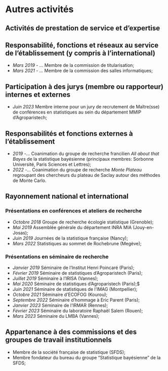# Autres activités

## Activités de prestation de service et d'expertise

## Responsabilité, fonctions et réseaux au service de l'établissement (y compris à l'international)

-   *Mars 2019 - ...* Membre de la commission de titularisation;
-   *Mars 2021 - ...* Membre de la commission des salles informatiques;

## Participation à des jurys (membre ou rapporteur) internes et externes

-   *Juin 2023* Membre interne pour un jury de recrutement de Maître(sse) de conférences en statistiques au sein du département MMIP d'Agroparistech;

## Responsabilités et fonctions externes à l'établissement

-   *2019 -...* Coanimation du groupe de recherche francilien *All about that Bayes* de la statistique bayésienne (principaux membres: Sorbonne Université, Paris Sciences et Lettres);
-   *2022 -...* Coanimation du groupe de recherche *Monte Plateau* regroupant des chercheurs du plateau de Saclay autour des méthodes de Monte Carlo.

## Rayonnement national et international

### Présentations en conférences et ateliers de recherche

-   *Octobre 2018* Groupe de recherche écologie statistique (Grenoble);
-   *Mai 2019* Assemblée générale du département INRA MIA (Jouy-en-Josas);
-   *Juin 2019* Journées de la statistique française (Nancy);
-   *Mars 2022* Statistiques au sommet de Rochebrune (Megève);

### Présentations en séminaire de recherche

-   *Janvier 2019* Séminaire de l'Institut Henri Poincaré (Paris);
-   *Février 2019* Séminaire de statistiques d'Agroparistech (Paris);
-   *Juillet 2019* Séminaire à l'IRISA (Vannes);
-   *Mai 2020* Séminaire de statistiques d'Agroparistech (Paris);\$
-   *Juin 2021* Séminaire de statistiques de l'IMAG (Montpellier);
-   *Octobre 2021* Séminaire d'ECOFOG (Kourou);
-   *Septembre 2022* Séminaire d'hommage à Eric Parent (Paris);
-   *Janvier 2023* Séminaire de l'IRMAR (Rennes);
-   *Février 2023* Séminaire du laboratoire Raphaël Salem (Rouen);
-   *Mars 2023* Séminaire du LMBA (Vannes);

## Appartenance à des commissions et des groupes de travail institutionnels

-   Membre de la société française de statistique (SFDS);
-   Membre fondateur du bureau du groupe "Statistique bayésienne" de la SFDS;
